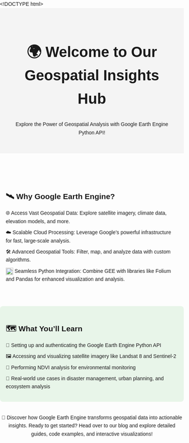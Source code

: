 <!DOCTYPE html>
<html lang="en">
<head>
    <meta charset="UTF-8">
    <meta name="viewport" content="width=device-width, initial-scale=1.0">
    <title>Geospatial Insights Hub</title>
    <style>
        body { font-family: Arial, sans-serif; line-height: 1.6; margin: 0; padding: 0; box-sizing: border-box; }
        header { text-align: center; padding: 2rem; background: #f4f4f4; }
        h1 { font-size: 2.5rem; }
        section { max-width: 800px; margin: 2rem auto; padding: 1rem; }
        .highlight { background: #e8f5e9; padding: 1rem; border-radius: 8px; }
        ul { list-style: none; padding: 0; }
        ul li { margin: 0.5rem 0; }
        img.python-logo { width: 20px; height: 20px; vertical-align: middle; }
        footer { text-align: center; margin: 2rem 0; }
    </style>
</head>
<body>
    <header>
        <h1>🌍 Welcome to Our Geospatial Insights Hub</h1>
        <p>Explore the Power of Geospatial Analysis with Google Earth Engine Python API!</p>
    </header>

    <section>
        <h2>🛰️ Why Google Earth Engine?</h2>
        <ul>
            <li>🌐 Access Vast Geospatial Data: Explore satellite imagery, climate data, elevation models, and more.</li>
            <li>☁️ Scalable Cloud Processing: Leverage Google’s powerful infrastructure for fast, large-scale analysis.</li>
            <li>🛠️ Advanced Geospatial Tools: Filter, map, and analyze data with custom algorithms.</li>
            <li><img src="/mnt/data/image.png" alt="Python Logo" class="python-logo"> Seamless Python Integration: Combine GEE with libraries like Folium and Pandas for enhanced visualization and analysis.</li>
        </ul>
    </section>

    <section class="highlight">
        <h2>🗺️ What You’ll Learn</h2>
        <ul>
            <li>🚀 Setting up and authenticating the Google Earth Engine Python API</li>
            <li>🖼️ Accessing and visualizing satellite imagery like Landsat 8 and Sentinel-2</li>
            <li>🌱 Performing NDVI analysis for environmental monitoring</li>
            <li>🌆 Real-world use cases in disaster management, urban planning, and ecosystem analysis</li>
        </ul>
    </section>

    <footer>
        <p>🔗 Discover how Google Earth Engine transforms geospatial data into actionable insights. Ready to get started? Head over to our blog and explore detailed guides, code examples, and interactive visualizations!</p>
    </footer>
</body>
</html>
